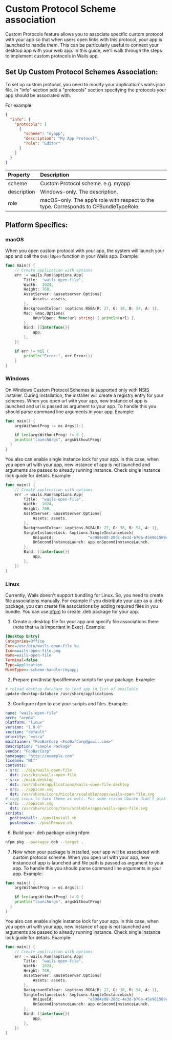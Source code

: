 # Custom Protocol Scheme association

Custom Protocols feature allows you to associate specific custom protocol with your app so that when users open links with this protocol,
your app is launched to handle them. This can be particularly useful to connect your desktop app with your web app.
In this guide, we'll walk through the steps to implement custom protocols in Wails app.


## Set Up Custom Protocol Schemes Association:
To set up custom protocol, you need to modify your application's wails.json file.
In "info" section add a "protocols" section specifying the protocols your app should be associated with.

For example:
```json
{
  "info": {
    "protocols": [
      {
        "scheme": "myapp",
        "description": "My App Protocol",
        "role": "Editor"
      }
    ]
  }
}
```

| Property    | Description                                                                           |
|:------------|:--------------------------------------------------------------------------------------|
| scheme      | Custom Protocol scheme. e.g. myapp                                                    |
| description | Windows-only. The description.                                                        |
| role        | macOS-only. The app’s role with respect to the type. Corresponds to CFBundleTypeRole. |

## Platform Specifics:

### macOS
When you open custom protocol with your app, the system will launch your app and call the `OnUrlOpen` function in your Wails app. Example:
```go title="main.go"
func main() {
	// Create application with options
	err := wails.Run(&options.App{
		Title:  "wails-open-file",
		Width:  1024,
		Height: 768,
		AssetServer: &assetserver.Options{
			Assets: assets,
		},
		BackgroundColour: &options.RGBA{R: 27, G: 38, B: 54, A: 1},
		Mac: &mac.Options{
			OnUrlOpen: func(url string) { println(url) },
		},
		Bind: []interface{}{
			app,
		},
	})

	if err != nil {
		println("Error:", err.Error())
	}
}
```


### Windows
On Windows Custom Protocol Schemes is supported only with NSIS installer. During installation, the installer will create a
registry entry for your schemes. When you open url with your app, new instance of app is launched and url is passed
as argument to your app. To handle this you should parse command line arguments in your app. Example:
```go title="main.go"
func main() {
	argsWithoutProg := os.Args[1:]

	if len(argsWithoutProg) != 0 {
    println("launchArgs", argsWithoutProg)
  }
}
```

You also can enable single instance lock for your app. In this case, when you open url with your app, new instance of app is not launched
and arguments are passed to already running instance. Check single instance lock guide for details. Example:
```go title="main.go"
func main() {
	// Create application with options
	err := wails.Run(&options.App{
		Title:  "wails-open-file",
		Width:  1024,
		Height: 768,
		AssetServer: &assetserver.Options{
			Assets: assets,
		},
		BackgroundColour: &options.RGBA{R: 27, G: 38, B: 54, A: 1},
		SingleInstanceLock: &options.SingleInstanceLock{
			UniqueId:               "e3984e08-28dc-4e3d-b70a-45e961589cdc",
			OnSecondInstanceLaunch: app.onSecondInstanceLaunch,
		},
		Bind: []interface{}{
			app,
		},
	})
}
```

### Linux
Currently, Wails doesn't support bundling for Linux. So, you need to create file associations manually.
For example if you distribute your app as a .deb package, you can create file associations by adding required files in you bundle.
You can use [nfpm](https://nfpm.goreleaser.com/) to create .deb package for your app.

1. Create a .desktop file for your app and specify file associations there (note that `%u` is important in Exec). Example:
```ini
[Desktop Entry]
Categories=Office
Exec=/usr/bin/wails-open-file %u
Icon=wails-open-file.png
Name=wails-open-file
Terminal=false
Type=Application
MimeType=x-scheme-handler/myapp;
```

2. Prepare postInstall/postRemove scripts for your package. Example:
```sh
# reload desktop database to load app in list of available
update-desktop-database /usr/share/applications
```
3. Configure nfpm to use your scripts and files. Example:
```yaml
name: "wails-open-file"
arch: "arm64"
platform: "linux"
version: "1.0.0"
section: "default"
priority: "extra"
maintainer: "FooBarCorp <FooBarCorp@gmail.com>"
description: "Sample Package"
vendor: "FooBarCorp"
homepage: "http://example.com"
license: "MIT"
contents:
- src: ../bin/wails-open-file
  dst: /usr/bin/wails-open-file
- src: ./main.desktop
  dst: /usr/share/applications/wails-open-file.desktop
- src: ../appicon.svg
  dst: /usr/share/icons/hicolor/scalable/apps/wails-open-file.svg
# copy icons to Yaru theme as well. For some reason Ubuntu didn't pick up fileicons from hicolor theme
- src: ../appicon.svg
  dst: /usr/share/icons/Yaru/scalable/apps/wails-open-file.svg
scripts:
  postinstall: ./postInstall.sh
  postremove: ./postRemove.sh
```
6. Build your .deb package using nfpm:
```sh
nfpm pkg --packager deb --target .
```
7. Now when your package is installed, your app will be associated with custom protocol scheme. When you open url with your app,
new instance of app is launched and file path is passed as argument to your app.
To handle this you should parse command line arguments in your app. Example:
```go title="main.go"
func main() {
	argsWithoutProg := os.Args[1:]

	if len(argsWithoutProg) != 0 {
    println("launchArgs", argsWithoutProg)
  }
}
```

You also can enable single instance lock for your app. In this case, when you open url with your app, new instance of app is not launched
and arguments are passed to already running instance. Check single instance lock guide for details. Example:
```go title="main.go"
func main() {
	// Create application with options
	err := wails.Run(&options.App{
		Title:  "wails-open-file",
		Width:  1024,
		Height: 768,
		AssetServer: &assetserver.Options{
			Assets: assets,
		},
		BackgroundColour: &options.RGBA{R: 27, G: 38, B: 54, A: 1},
		SingleInstanceLock: &options.SingleInstanceLock{
			UniqueId:               "e3984e08-28dc-4e3d-b70a-45e961589cdc",
			OnSecondInstanceLaunch: app.onSecondInstanceLaunch,
		},
		Bind: []interface{}{
			app,
		},
	})
}
```